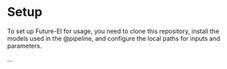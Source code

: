 # Setup

To set up Future-EI for usage, you need to clone this repository, install the
models used in the @pipeline, and configure the local paths for inputs and parameters.

...